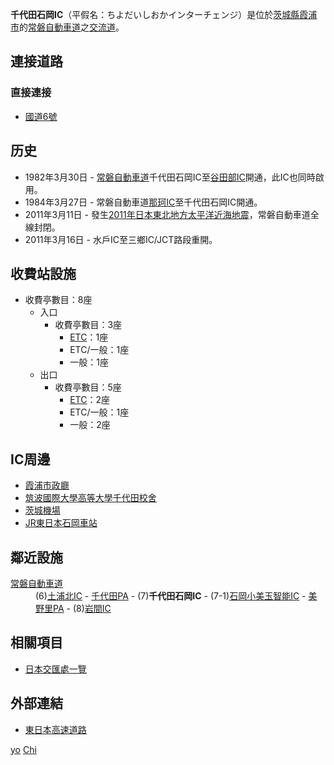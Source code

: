 {{日本公路設施
|設施名稱 = 千代田石岡IC
|色 = 
|圖像 =Chiyoda-Ishioka Interchange.jpg
|pxl = 
|圖像簡介 = 
|公路名稱1 = [[常磐自動車道|常磐自動車道]]
|IC編號1 = 7
|收費站編號1 = 04-007
|記號1 = （上行線）[[File:Japanese_National_Route_Sign_0006.svg|20px]]千代田石岡<br>（下行線）[[File:Japanese_National_Route_Sign_0006.svg|20px]]千代田石岡 [[File:BSicon_FLUG.svg|20px]][[茨城機場|茨城機場]]
|起點1 = [[三鄉IC|三鄉IC]]/[[三鄉JCT|JCT]]
|距離1 = 54.7
|上一設施1 = [[千代田PA|千代田PA]]
|上一設施距離1 = 4.3
|下一設施1 = [[石岡小美玉智能IC|石岡小美玉SIC]]
|下一設施距離1 = 6.2
|連接道路 = [[國道6號_(日本)|國道6號]]
|啟用日期 = 1982年3月30日
|停用日期 = 
|流量 = 
|智能IC = 
|上行營業時間 = 
|上行油站 = 
|上行油站營業時間 = 
|下行營業時間 = 
|下行油站 = 
|下行油站營業時間 = 
|郵政編碼 = 315-0874
|所在地 = [[茨城縣|茨城縣]][[霞浦市|霞浦市]]下志筑
|坐標 = {{coord|36|10|25.21|N|140|14|40.98|E}}
|備註 = 
}}
'''千代田石岡IC'''（平假名：ちよだいしおかインターチェンジ）是位於[[茨城縣|茨城縣]][[霞浦市|霞浦市]]的[[常磐自動車道|常磐自動車道]]之[[交流道|交流道]]。

== 連接道路 ==
=== 直接連接 ===
* [[國道6號_(日本)|國道6號]]

== 历史 ==
* 1982年3月30日 - [[常磐自動車道|常磐自動車道]]千代田石岡IC至[[谷田部IC|谷田部IC]]開通，此IC也同時啟用。
* 1984年3月27日 - 常磐自動車道[[那珂IC|那珂IC]]至千代田石岡IC開通。
* 2011年3月11日 - 發生[[2011年日本東北地方太平洋近海地震|2011年日本東北地方太平洋近海地震]]，常磐自動車道全線封閉。
* 2011年3月16日 - 水戶IC至三鄉IC/JCT路段重開。

== 收費站設施 ==
*收費亭數目：8座
**入口
***收費亭數目：3座
****[[電子道路收費系統|ETC]]：1座
****ETC/一般：1座
****一般：1座
**出口
***收費亭數目：5座
****[[電子道路收費系統|ETC]]：2座
****ETC/一般：1座
****一般：2座

== IC周邊 ==
*[[霞浦市政廳|霞浦市政廳]]
*[[筑波國際大學高等大學千代田校舍|筑波國際大學高等大學千代田校舍]]
*[[茨城機場|茨城機場]]
*[[JR東日本|JR東日本]][[石岡車站_(日本)|石岡車站]]

== 鄰近設施 ==
; [[常磐自動車道|常磐自動車道]]
: (6)[[土浦北IC|土浦北IC]] - [[千代田PA|千代田PA]] - (7)'''千代田石岡IC''' - (7-1)[[石岡小美玉智能IC|石岡小美玉智能IC]] - [[美野里PA|美野里PA]] - (8)[[岩間IC|岩間IC]]

== 相關項目 ==
* [[日本交匯處一覽|日本交匯處一覽]]

== 外部連結 ==
* [http://www.e-nexco.co.jp/ 東日本高速道路]{{Wayback|url=http://www.e-nexco.co.jp/ |date=20140203074239 }}

{{常磐自動車道}}

[[Category:日本交流道_Chi|yo]]
[[Category:茨城縣交流道|Chi]]